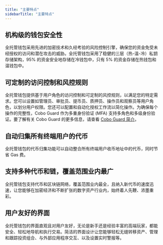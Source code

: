 ```yaml
---
title: "主要特点"
sidebarTitle: "主要特点"
---
```


## 机构级的钱包安全性
全托管钱包采用先进的加密技术和久经考验的风险控制引擎，确保您的资金免受未经授权的访问和潜在攻击的威胁。全托管钱包采用了稳健的三层（热-温-冷）私钥存储架构，95% 的资金安全地存储在冷钱包中，只有 5% 的资金存储在热钱包和温钱包中。

## 可定制的访问控制和风控规则
全托管钱包提供基于用户角色的访问控制和可定制的风控规则，以满足您的特定需求。您可以设置如管理员、审批员、提币员、质押员、操作员和观察员等用户角色，以划分用户权限。您还可以配置和自动化授权工作流以简化操作。为确保每个操作的完整性，Cobo Guard 作为多重身份验证 (MFA) 支持多角色和多级身份验证。要了解有关 Cobo Guard 的更多信息，请查看 [Cobo Guard 简介](/cn/guard/introduction)。

## 自动归集所有终端用户的代币
全托管钱包的代币归集功能可以自动整合所有终端用户收币地址中的代币，同时节省 Gas 费。

## 支持多种代币和链，覆盖范围业内最广
全托管钱包支持代币和区块链网络，覆盖范围业内最全，且纳入新代币的速度迅速，让您能够在加密经济和不断扩张的数字资产行业内，始终着人先鞭、浓墨重彩。

## 用户友好的界面
全托管钱包的界面直观且对用户友好，无论是新手还是经验丰富的高端玩家，都能安全、轻松地导航和执行交易。简洁的界面设计让您能够轻松无缝转移资产、管理和跟踪投资组合、与外部应用程序交互、以及设置实时警报等。